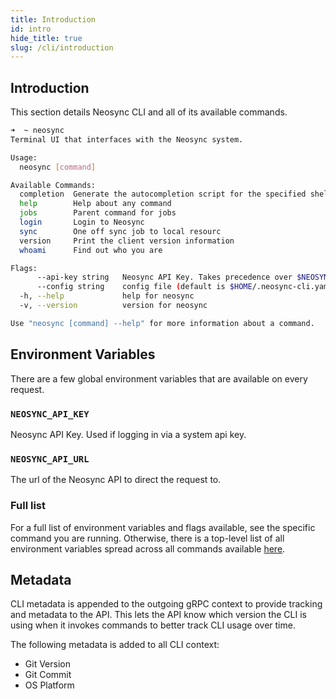 ```yaml
---
title: Introduction
id: intro
hide_title: true
slug: /cli/introduction
---
```



<DocPageHeader title="CLI Overview" />

## Introduction

This section details Neosync CLI and all of its available commands.

```bash
➜  ~ neosync
Terminal UI that interfaces with the Neosync system.

Usage:
  neosync [command]

Available Commands:
  completion  Generate the autocompletion script for the specified shell
  help        Help about any command
  jobs        Parent command for jobs
  login       Login to Neosync
  sync        One off sync job to local resourc
  version     Print the client version information
  whoami      Find out who you are

Flags:
      --api-key string   Neosync API Key. Takes precedence over $NEOSYNC_API_KEY
      --config string    config file (default is $HOME/.neosync-cli.yaml)
  -h, --help             help for neosync
  -v, --version          version for neosync

Use "neosync [command] --help" for more information about a command.
```

## Environment Variables

There are a few global environment variables that are available on every request.

### `NEOSYNC_API_KEY`

Neosync API Key. Used if logging in via a system api key.

### `NEOSYNC_API_URL`

The url of the Neosync API to direct the request to.

### Full list

For a full list of environment variables and flags available, see the specific command you are running.
Otherwise, there is a top-level list of all environment variables spread across all commands available [here](../deploy/environment-variables.mdx#cli).

## Metadata

CLI metadata is appended to the outgoing gRPC context to provide tracking and metadata to the API.
This lets the API know which version the CLI is using when it invokes commands to better track CLI usage over time.

The following metadata is added to all CLI context:

- Git Version
- Git Commit
- OS Platform
